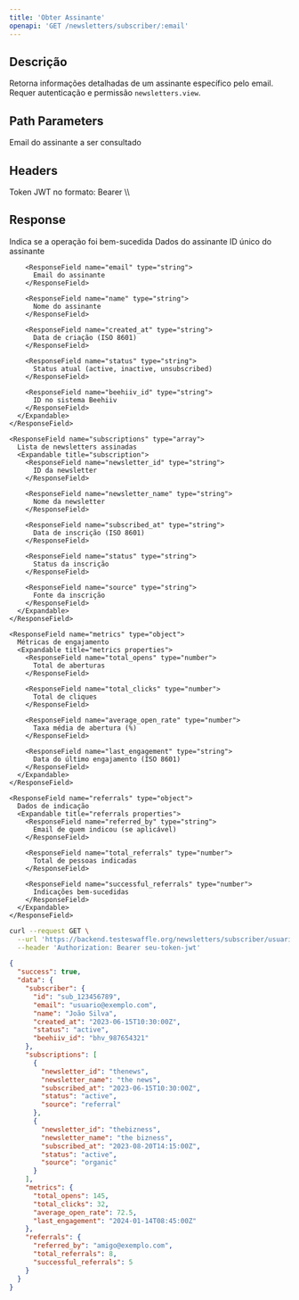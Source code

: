 ```yaml
---
title: 'Obter Assinante'
openapi: 'GET /newsletters/subscriber/:email'
---
```


## Descrição

Retorna informações detalhadas de um assinante específico pelo email. Requer autenticação e permissão `newsletters.view`.

## Path Parameters

<ParamField path="email" type="string" required>
  Email do assinante a ser consultado
</ParamField>

## Headers

<ParamField header="Authorization" type="string" required>
  Token JWT no formato: Bearer \<token>\
</ParamField>

## Response

<ResponseField name="success" type="boolean">
  Indica se a operação foi bem-sucedida
</ResponseField>

<ResponseField name="data" type="object">
  <Expandable title="properties">
    <ResponseField name="subscriber" type="object">
      Dados do assinante
      <Expandable title="subscriber properties">
        <ResponseField name="id" type="string">
          ID único do assinante
        </ResponseField>
        
        <ResponseField name="email" type="string">
          Email do assinante
        </ResponseField>
        
        <ResponseField name="name" type="string">
          Nome do assinante
        </ResponseField>
        
        <ResponseField name="created_at" type="string">
          Data de criação (ISO 8601)
        </ResponseField>
        
        <ResponseField name="status" type="string">
          Status atual (active, inactive, unsubscribed)
        </ResponseField>
        
        <ResponseField name="beehiiv_id" type="string">
          ID no sistema Beehiiv
        </ResponseField>
      </Expandable>
    </ResponseField>

    <ResponseField name="subscriptions" type="array">
      Lista de newsletters assinadas
      <Expandable title="subscription">
        <ResponseField name="newsletter_id" type="string">
          ID da newsletter
        </ResponseField>
        
        <ResponseField name="newsletter_name" type="string">
          Nome da newsletter
        </ResponseField>
        
        <ResponseField name="subscribed_at" type="string">
          Data de inscrição (ISO 8601)
        </ResponseField>
        
        <ResponseField name="status" type="string">
          Status da inscrição
        </ResponseField>
        
        <ResponseField name="source" type="string">
          Fonte da inscrição
        </ResponseField>
      </Expandable>
    </ResponseField>

    <ResponseField name="metrics" type="object">
      Métricas de engajamento
      <Expandable title="metrics properties">
        <ResponseField name="total_opens" type="number">
          Total de aberturas
        </ResponseField>
        
        <ResponseField name="total_clicks" type="number">
          Total de cliques
        </ResponseField>
        
        <ResponseField name="average_open_rate" type="number">
          Taxa média de abertura (%)
        </ResponseField>
        
        <ResponseField name="last_engagement" type="string">
          Data do último engajamento (ISO 8601)
        </ResponseField>
      </Expandable>
    </ResponseField>

    <ResponseField name="referrals" type="object">
      Dados de indicação
      <Expandable title="referrals properties">
        <ResponseField name="referred_by" type="string">
          Email de quem indicou (se aplicável)
        </ResponseField>
        
        <ResponseField name="total_referrals" type="number">
          Total de pessoas indicadas
        </ResponseField>
        
        <ResponseField name="successful_referrals" type="number">
          Indicações bem-sucedidas
        </ResponseField>
      </Expandable>
    </ResponseField>
  </Expandable>
</ResponseField>

<RequestExample>

```bash
curl --request GET \
  --url 'https://backend.testeswaffle.org/newsletters/subscriber/usuario@exemplo.com' \
  --header 'Authorization: Bearer seu-token-jwt'
```

</RequestExample>

<ResponseExample>

```json
{
  "success": true,
  "data": {
    "subscriber": {
      "id": "sub_123456789",
      "email": "usuario@exemplo.com",
      "name": "João Silva",
      "created_at": "2023-06-15T10:30:00Z",
      "status": "active",
      "beehiiv_id": "bhv_987654321"
    },
    "subscriptions": [
      {
        "newsletter_id": "thenews",
        "newsletter_name": "the news",
        "subscribed_at": "2023-06-15T10:30:00Z",
        "status": "active",
        "source": "referral"
      },
      {
        "newsletter_id": "thebizness",
        "newsletter_name": "the bizness",
        "subscribed_at": "2023-08-20T14:15:00Z",
        "status": "active",
        "source": "organic"
      }
    ],
    "metrics": {
      "total_opens": 145,
      "total_clicks": 32,
      "average_open_rate": 72.5,
      "last_engagement": "2024-01-14T08:45:00Z"
    },
    "referrals": {
      "referred_by": "amigo@exemplo.com",
      "total_referrals": 8,
      "successful_referrals": 5
    }
  }
}
```

</ResponseExample>